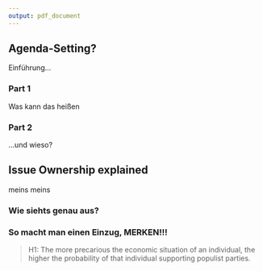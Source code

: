 ```yaml
---
output: pdf_document
---
```


## Agenda-Setting?

Einführung...

### Part 1

Was kann das heißen


### Part 2

...und wieso?

## Issue Ownership explained

meins meins

### Wie siehts genau aus?

### So macht man einen Einzug, MERKEN!!!

> H1: The more precarious the economic situation of an individual, the higher the probability of that individual supporting populist parties.

